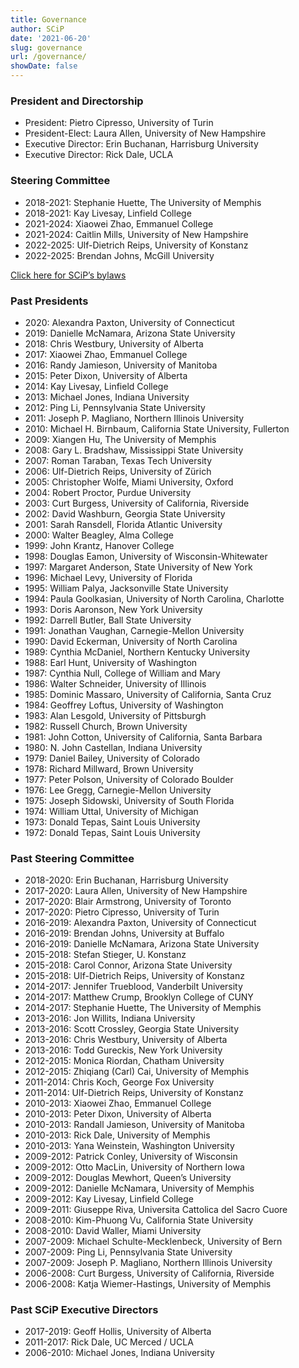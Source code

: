 ```yaml
---
title: Governance
author: SCiP
date: '2021-06-20'
slug: governance
url: /governance/
showDate: false
---
```


### President and Directorship

- President: Pietro Cipresso, University of Turin
- President-Elect: Laura Allen, University of New Hampshire
- Executive Director: Erin Buchanan, Harrisburg University
- Executive Director: Rick Dale, UCLA

### Steering Committee

- 2018-2021: Stephanie Huette, The University of Memphis
- 2018-2021: Kay Livesay, Linfield College
- 2021-2024: Xiaowei Zhao, Emmanuel College
- 2021-2024: Caitlin Mills, University of New Hampshire
- 2022-2025: Ulf-Dietrich Reips, University of Konstanz
- 2022-2025: Brendan Johns, McGill University 

[Click here for SCiP's bylaws](https://docs.google.com/document/d/1lM7udTN3c8P17Xx5mkf6xChUIKabMR2y8Ibz2qfQbNk/edit)

### Past Presidents

- 2020: Alexandra Paxton, University of Connecticut
- 2019: Danielle McNamara, Arizona State University
- 2018: Chris Westbury, University of Alberta
- 2017: Xiaowei Zhao, Emmanuel College
- 2016: Randy Jamieson, University of Manitoba
- 2015: Peter Dixon, University of Alberta
- 2014: Kay Livesay, Linfield College
- 2013: Michael Jones, Indiana University
- 2012: Ping Li, Pennsylvania State University 
- 2011: Joseph P. Magliano, Northern Illinois University
- 2010: Michael H. Birnbaum, California State University, Fullerton 
- 2009: Xiangen Hu, The University of Memphis
- 2008: Gary L. Bradshaw, Mississippi State University
- 2007: Roman Taraban, Texas Tech University
- 2006: Ulf-Dietrich Reips, University of Zürich 
- 2005: Christopher Wolfe, Miami University, Oxford 
- 2004: Robert Proctor, Purdue University 
- 2003: Curt Burgess, University of California, Riverside
- 2002: David Washburn, Georgia State University 
- 2001: Sarah Ransdell, Florida Atlantic University 
- 2000: Walter Beagley, Alma College 
- 1999: John Krantz, Hanover College 
- 1998: Douglas Eamon, University of Wisconsin-Whitewater 
- 1997: Margaret Anderson, State University of New York 
- 1996: Michael Levy, University of Florida 
- 1995: William Palya, Jacksonville State University 
- 1994: Paula Goolkasian, University of North Carolina, Charlotte 
- 1993: Doris Aaronson, New York University 
- 1992: Darrell Butler, Ball State University 
- 1991: Jonathan Vaughan, Carnegie-Mellon University
- 1990: David Eckerman, University of North Carolina 
- 1989: Cynthia McDaniel, Northern Kentucky University 
- 1988: Earl Hunt, University of Washington 
- 1987: Cynthia Null, College of William and Mary 
- 1986: Walter Schneider, University of Illinois 
- 1985: Dominic Massaro, University of California, Santa Cruz 
- 1984: Geoffrey Loftus, University of Washington
- 1983: Alan Lesgold, University of Pittsburgh
- 1982: Russell Church, Brown University 
- 1981: John Cotton, University of California, Santa Barbara 
- 1980: N. John Castellan, Indiana University
- 1979: Daniel Bailey, University of Colorado 
- 1978: Richard Millward, Brown University 
- 1977: Peter Polson, University of Colorado Boulder
- 1976: Lee Gregg, Carnegie-Mellon University
- 1975: Joseph Sidowski, University of South Florida
- 1974: William Uttal, University of Michigan
- 1973: Donald Tepas, Saint Louis University
- 1972: Donald Tepas, Saint Louis University

### Past Steering Committee

- 2018-2020: Erin Buchanan, Harrisburg University
- 2017-2020: Laura Allen, University of New Hampshire
- 2017-2020: Blair Armstrong, University of Toronto
- 2017-2020: Pietro Cipresso, University of Turin
- 2016-2019: Alexandra Paxton, University of Connecticut
- 2016-2019: Brendan Johns, University at Buffalo
- 2016-2019: Danielle McNamara, Arizona State University
- 2015-2018: Stefan Stieger, U. Konstanz
- 2015-2018: Carol Connor, Arizona State University
- 2015-2018: Ulf-Dietrich Reips, University of Konstanz
- 2014-2017: Jennifer Trueblood, Vanderbilt University
- 2014-2017: Matthew Crump, Brooklyn College of CUNY
- 2014-2017: Stephanie Huette, The University of Memphis
- 2013-2016: Jon Willits, Indiana University
- 2013-2016: Scott Crossley, Georgia State University
- 2013-2016: Chris Westbury, University of Alberta
- 2013-2016: Todd Gureckis, New York University
- 2012-2015: Monica Riordan, Chatham University
- 2012-2015: Zhiqiang (Carl) Cai, University of Memphis
- 2011-2014: Chris Koch, George Fox University
- 2011-2014: Ulf-Dietrich Reips, University of Konstanz
- 2010-2013: Xiaowei Zhao, Emmanuel College
- 2010-2013: Peter Dixon, University of Alberta
- 2010-2013: Randall Jamieson, University of Manitoba
- 2010-2013: Rick Dale, University of Memphis
- 2010-2013: Yana Weinstein, Washington University
- 2009-2012: Patrick Conley, University of Wisconsin
- 2009-2012: Otto MacLin, University of Northern Iowa
- 2009-2012: Douglas Mewhort, Queen's University
- 2009-2012: Danielle McNamara, University of Memphis
- 2009-2012: Kay Livesay, Linfield College
- 2009-2011: Giuseppe Riva, Universita Cattolica del Sacro Cuore
- 2008-2010: Kim-Phuong Vu, California State University
- 2008-2010: David Waller, Miami University
- 2007-2009: Michael Schulte-Mecklenbeck, University of Bern
- 2007-2009: Ping Li, Pennsylvania State University
- 2007-2009: Joseph P. Magliano, Northern Illinois University
- 2006-2008: Curt Burgess, University of California, Riverside
- 2006-2008: Katja Wiemer-Hastings, University of Memphis

### Past SCiP Executive Directors

- 2017-2019: Geoff Hollis, University of Alberta 
- 2011-2017: Rick Dale, UC Merced / UCLA
- 2006-2010: Michael Jones, Indiana University 


